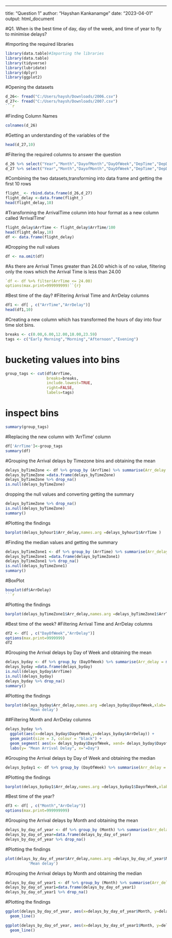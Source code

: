 ---
title: "Question 1"
author: "Hayshan Kankanamge"
date: "2023-04-01"
output: html_document


#Q1. When is the best time of day, day of the week, and time of year to fly to minimise delays?

#Importing the required libraries
```{r}
library(data.table)#Importing the libraries
library(data.table)
library(tidyverse)
library(lubridate)
library(dplyr)
library(ggplot2)
```

#Opening the datasets 
```{r}
d_26<- fread("C:/Users/haysh/Downloads/2006.csv")
d_27<- fread("C:/Users/haysh/Downloads/2007.csv")
```{r}
```
#Finding Column Names
```{r}
colnames(d_26)
```

#Getting an understanding of the variables of the 
```{r}
head(d_27,10)
```

#Filtering the required columns to answer the question
```{r}
d_26 %>% select("Year","Month","DayofMonth","DayOfWeek","DepTime","DepDelay")
d_27 %>% select("Year","Month","DayofMonth","DayOfWeek","DepTime","DepDelay")`

```
#Combining the two datasets,transforming into data frame and getting the first 10 rows

```{r}
flight_ <- rbind.data.frame(d_26,d_27)
flight_delay <-data.frame(flight_)
head(flight_delay,10)
```
#Transforming the ArrivalTime column into hour format as a new column called 'ArrivalTime'
```{r}
flight_delay$ArrTime <- flight_delay$ArrTime/100
head(flight_delay,10)
df <- data.frame(flight_delay)
```
#Dropping the null values

```{r}
df <- na.omit(df)
```
#As there are Arrival Times greater than 24.00 which is of no value, filtering only the rows which the Arrival Time is less than 24.00
```{r}
`df <- df %>% filter(ArrTime <= 24.00)
options(max.print=999999999)``{r}
```
#Best time of the day?
#Filtering Arrival Time and ArrDelay columns
```{r}
df1 <- df[ , c("ArrTime","ArrDelay")] 
head(df1,10)
```
#Creating a new column which has transformed the hours of day into four time slot bins.

```{r}
breaks <- c(0.00,6.00,12.00,18.00,23.59)
tags <- c("Early Morning","Morning","Afternoon","Evening")
```
# bucketing values into bins

```{r}
group_tags <- cut(df$ArrTime, 
                  breaks=breaks, 
                  include.lowest=TRUE, 
                  right=FALSE, 
                  labels=tags)
```
# inspect bins

```{r}
summary(group_tags)
```
#Replacing the new column with 'ArrTime' column

```{r}
df['ArrTime']<-group_tags
summary(df)
```

#Grouping the Arrival delays by Timezone bins and obtaining the mean
```{r}
delays_byTimeZone <- df %>% group_by (ArrTime) %>% summarise(Arr_delay = mean(ArrDelay),.groups = 'drop')
delays_byTimeZone =data.frame(delays_byTimeZone)
delays_byTimeZone %>% drop_na()
is.null(delays_byTimeZone) 
```
dropping the null values and converting getting the summary
```{r}
delays_byTimeZone %>% drop_na()
is.null(delays_byTimeZone) 
summary()
```
#Plotting the findings

```{r}
barplot(delays_byhour1$Arr_delay,names.arg =delays_byhour1$ArrTime )
```

#Finding the median values and getting the summary
```{r}
delays_byTimeZone1 <- df %>% group_by (ArrTime) %>% summarise(Arr_delay = median(ArrDelay),.groups = 'drop')
delays_byTimeZone1 =data.frame(delays_byTimeZone1)
delays_byTimeZone1 %>% drop_na()
is.null(delays_byTimeZone1)
summary() 
```
#BoxPlot
```{r}
boxplot(df$ArrDelay)
```{r}
```
#Plotting the findings

```{r}
barplot(delays_byTimeZone1$Arr_delay,names.arg =delays_byTimeZone1$ArrTime )
```

#Best time of the week?
#Filtering Arrival Time and ArrDelay columns

```{r}
df2 <- df[ , c("DayOfWeek","ArrDelay")] 
options(max.print=9999999)
df2
```
#Grouping the Arrival delays by Day of Week and obtaining the mean

```{r}
delays_byday <- df %>% group_by (DayOfWeek) %>% summarise(Arr_delay = mean(ArrDelay),.groups = 'drop')
delays_byday =data.frame(delays_byday)
is.null(delays_byday$ArrTime)
is.null(delays_byday)
delays_byday %>% drop_na()
summary()
```
#Plotting the findings
```{r}
barplot(delays_byday$Arr_delay,names.arg =delays_byday$DayofWeek,xlab='Day of Week',ylab=
          'Mean delay')
```

##Filtering Month and ArrDelay columns
```{r}
delays_byday %>%
  ggplot(aes(x=delays_byday$DayofWeek,y=delays_byday$ArrDelay)) +
  geom_point(size = 3, colour = "black") + 
  geom_segment( aes(x= delays_byday$DayofWeek, xend= delays_byday$DayofWeek, y= 0, yend=delays_byday$ArrDelay))+
  labs(y= "Mean Arrival Delay", x="=Day")

```

#Grouping the Arrival delays by Day of Week and obtaining the median

```{r}
delays_byday1 <- df %>% group_by (DayOfWeek) %>% summarise(Arr_delay = median(ArrDelay),.groups = 'drop')
```
#Plotting the findings

```{r}
barplot(delays_byday1$Arr_delay,names.arg =delays_byday1$DayofWeek,xlab='Day of Week',ylab='Median delay')
```
#Best time of the year?

```{r}
df3 <- df[ , c("Month","ArrDelay")] 
options(max.print=999999999)
```
#Grouping the Arrival delays by Month and obtaining the mean

```{r}
delays_by_day_of_year <- df %>% group_by (Month) %>% summarise(Arr_delay = mean(ArrDelay),.groups = 'drop')
delays_by_day_of_year=data.frame(delays_by_day_of_year)
delays_by_day_of_year %>% drop_na()
```
#Plotting the findings

```{r}
plot(delays_by_day_of_year$Arr_delay,names.arg =delays_by_day_of_year$Month,xlab='Month',ylab=
          'Mean delay')
```
#Grouping the Arrival delays by Month and obtaining the median

```{r}
delays_by_day_of_year1 <- df %>% group_by (Month) %>% summarise(Arr_delay = median(ArrDelay),.groups = 'drop')
delays_by_day_of_year1=data.frame(delays_by_day_of_year1)
delays_by_day_of_year1 %>% drop_na()
```
#Plotting the findings

```{r}
ggplot(delays_by_day_of_year, aes(x=delays_by_day_of_year$Month, y=delays_by_day_of_year$Arr_delay)) +
  geom_line()

ggplot(delays_by_day_of_year, aes(x=delays_by_day_of_year1$Month, y=delays_by_day_of_year1$Arr_delay)) +
  geom_line()
```
  